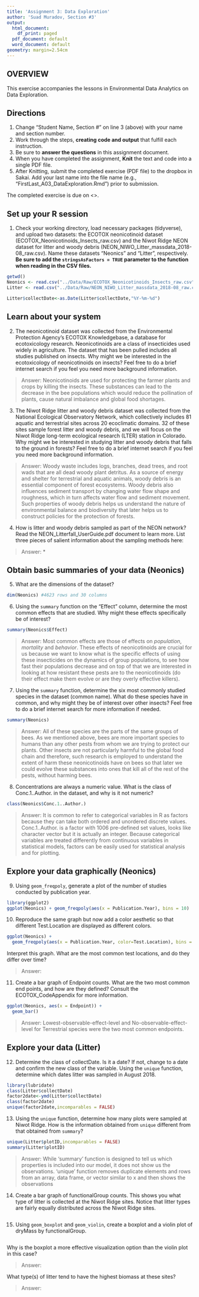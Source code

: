 ```yaml
---
title: 'Assignment 3: Data Exploration'
author: 'Suad Muradov, Section #3'
output:
  html_document:
    df_print: paged
  pdf_document: default
  word_document: default
geometry: margin=2.54cm
---
```


## OVERVIEW

This exercise accompanies the lessons in Environmental Data Analytics on Data Exploration. 

## Directions
1. Change "Student Name, Section #" on line 3 (above) with your name and section number.
2. Work through the steps, **creating code and output** that fulfill each instruction.
3. Be sure to **answer the questions** in this assignment document.
4. When you have completed the assignment, **Knit** the text and code into a single PDF file.
5. After Knitting, submit the completed exercise (PDF file) to the dropbox in Sakai. Add your last name into the file name (e.g., "FirstLast_A03_DataExploration.Rmd") prior to submission.

The completed exercise is due on <>.


## Set up your R session

1. Check your working directory, load necessary packages (tidyverse), and upload two datasets: the ECOTOX neonicotinoid dataset (ECOTOX_Neonicotinoids_Insects_raw.csv) and the Niwot Ridge NEON dataset for litter and woody debris (NEON_NIWO_Litter_massdata_2018-08_raw.csv). Name these datasets "Neonics" and "Litter", respectively. **Be sure to add the `stringsAsFactors = TRUE` parameter to the function when reading in the CSV files.**
```r
getwd()
Neonics <- read.csv("../Data/Raw/ECOTOX_Neonicotinoids_Insects_raw.csv", stringsAsFactors=TRUE)
Litter <- read.csv("../Data/Raw/NEON_NIWO_Litter_massdata_2018-08_raw.csv", stringsAsFactors = TRUE)

Litter$collectDate<-as.Date(Litter$collectDate,"%Y-%m-%d")
```

## Learn about your system

2. The neonicotinoid dataset was collected from the Environmental Protection Agency's ECOTOX Knowledgebase, a database for ecotoxicology research. Neonicotinoids are a class of insecticides used widely in agriculture. The dataset that has been pulled includes all studies published on insects. Why might we be interested in the ecotoxicology of neonicotinoids on insects? Feel free to do a brief internet search if you feel you need more background information. 

> Answer: Neonicotinoids are used for protecting the farmer plants and crops by killing the insects. These substances can lead to the decrease in the bee populations which would reduce the pollination of plants, cause natural imbalance and global food shortages.

3. The Niwot Ridge litter and woody debris dataset was collected from the National Ecological Observatory Network, which collectively includes 81 aquatic and terrestrial sites across 20 ecoclimatic domains. 32 of these sites sample forest litter and woody debris, and we will focus on the Niwot Ridge long-term ecological research (LTER) station in Colorado. Why might we be interested in studying litter and woody debris that falls to the ground in forests? Feel free to do a brief internet search if you feel you need more background information. 

> Answer: Woody waste includes logs, branches, dead trees, and root wads that are all dead woody plant detritus. As a source of energy and shelter for terrestrial and aquatic animals, woody debris is an essential component of forest ecosystems. Woody debris also influences sediment transport by changing water flow shape and roughness, which in turn affects water flow and sediment movement. Such properties of woody debris helps us understand the nature of environmental balance and biodiversity that later helps us to construct policies for the protection of forests.

4. How is litter and woody debris sampled as part of the NEON network? Read the NEON_Litterfall_UserGuide.pdf document to learn more. List three pieces of salient information about the sampling methods here: 

> Answer: 
*
*
*



## Obtain basic summaries of your data (Neonics)

5. What are the dimensions of the dataset?

```r
dim(Neonics) #4623 rows and 30 columns
```

6. Using the `summary` function on the "Effect" column, determine the most common effects that are studied. Why might these effects specifically be of interest?
```r
summary(Neonics$Effect) 
```

> Answer: Most common effects are those of effects on *population*, *mortality* and *behavior*. These effects of neonicotinoids are crucial for us because we want to know what is the specific effects of using these insecticides on the dynamics of group populations, to see how fast their populations decrease and on top of that we are interested in looking at how resistant these pests are to the neonicotinoids (do their effect make them evolve or are they overly effective killers).

7. Using the `summary` function, determine the six most commonly studied species in the dataset (common name). What do these species have in common, and why might they be of interest over other insects? Feel free to do a brief internet search for more information if needed.

```r
summary(Neonics)
```

> Answer: All of these species are the parts of the same groups of bees. As we mentioned above, bees are more important species to humans than any other pests from whom we are trying to protect our plants. Other insects are not particularly harmful to the global food chain and therefore, such research is employed to understand the extent of harm these neonicotinoids have on bees so that later we could evolve these substances into ones that kill all of the rest of the pests, without harming bees.

8. Concentrations are always a numeric value. What is the class of Conc.1..Author. in the dataset, and why is it not numeric?

```r
class(Neonics$Conc.1..Author.)
```

> Answer: It is common to refer to categorical variables in R as factors because they can take both ordered and unordered discrete values. Conc.1..Author. is a factor with 1006 pre-defined set values, looks like character vector but it is actually an integer. Because categorical variables are treated differently from continuous variables in statistical models, factors can be easily used for statistical analysis and for plotting.

## Explore your data graphically (Neonics)

9. Using `geom_freqpoly`, generate a plot of the number of studies conducted by publication year. 
```r
library(ggplot2)
ggplot(Neonics) + geom_freqpoly(aes(x = Publication.Year), bins = 10)
```

10. Reproduce the same graph but now add a color aesthetic so that different Test.Location are displayed as different colors.
```r
ggplot(Neonics) +
  geom_freqpoly(aes(x = Publication.Year, color=Test.Location), bins = 10)
```

Interpret this graph. What are the most common test locations, and do they differ over time?

> Answer: 

11. Create a bar graph of Endpoint counts. What are the two most common end points, and how are they defined? Consult the ECOTOX_CodeAppendix for more information. 

```r
ggplot(Neonics, aes(x = Endpoint)) +
  geom_bar()
```

> Answer: Lowest-observable-effect-level and No-observable-effect-level for Terrestrial species were the two most common endpoints. 
>

## Explore your data (Litter)

12. Determine the class of collectDate. Is it a date? If not, change to a date and confirm the new class of the variable. Using the `unique` function, determine which dates litter was sampled in August 2018. 
```r
library(lubridate)
class(Litter$collectDate)
factor2date<-ymd(Litter$collectDate)
class(factor2date)
unique(factor2date,incomparables = FALSE)

```

13. Using the `unique` function, determine how many plots were sampled at Niwot Ridge. How is the information obtained from `unique` different from that obtained from `summary`?

```r
unique(Litter$plotID,incomparables = FALSE)
summary(Litter$plotID)

```

> Answer: While 'summary' function is designed to tell us which properties is included into our model, it does not show us the observations. 'unique' function removes duplicate elements and rows from an array, data frame, or vector similar to x and then shows the observations

14. Create a bar graph of functionalGroup counts. This shows you what type of litter is collected at the Niwot Ridge sites. Notice that litter types are fairly equally distributed across the Niwot Ridge sites.
```r

```

15. Using `geom_boxplot` and `geom_violin`, create a boxplot and a violin plot of dryMass by functionalGroup. 
```r

```

Why is the boxplot a more effective visualization option than the violin plot in this case?

> Answer: 

What type(s) of litter tend to have the highest biomass at these sites? 

> Answer: 
